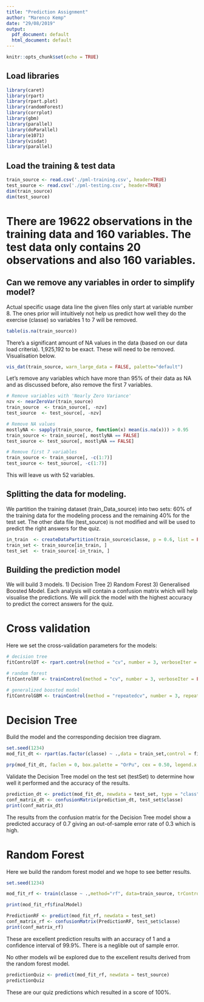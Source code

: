 ---
title: "Prediction Assignment"
author: "Marenco Kemp"
date: "29/08/2019"
output:
  pdf_document: default
  html_document: default
---

```{r setup, include=FALSE}
knitr::opts_chunk$set(echo = TRUE)
```

## Load libraries


```{r libraries, message=FALSE}
library(caret)
library(rpart)
library(rpart.plot)
library(randomForest)
library(corrplot)
library(gbm)
library(parallel)
library(doParallel)
library(e1071)
library(visdat)
library(parallel)
```


## Load the training & test data

```{r getting data, message=FALSE, warning=FALSE}
train_source <- read.csv('./pml-training.csv', header=TRUE)
test_source <- read.csv('./pml-testing.csv', header=TRUE)
dim(train_source)
dim(test_source)
```

# There are 19622 observations in the training data and 160 variables. The test data only contains 20 observations and also 160 variables. 

## Can we remove any variables in order to simplify model?

Actual specific usage data line the given files only start at variable number 8. The ones prior will intuitively not help us predict how well they do the exercise (classe) so variables 1 to 7 will be removed. 

```{r is.na}
table(is.na(train_source))
```

There's a significant amount of NA values in the data (based on our data load criteria). 1,925,192 to be exact. These will need to be removed. Visualisation below.

```{r na visualisation}
vis_dat(train_source, warn_large_data = FALSE, palette="default")
```

Let's remove any variables which have more than 95% of their data as NA and as discussed before, also remove the first 7 variables. 

```{r remove NA}
# Remove variables with 'Nearly Zero Variance'
nzv <- nearZeroVar(train_source)
train_source  <- train_source[, -nzv]
test_source  <- test_source[, -nzv]

# Remove NA values
mostlyNA <- sapply(train_source, function(x) mean(is.na(x))) > 0.95
train_source <- train_source[, mostlyNA == FALSE]
test_source <- test_source[, mostlyNA == FALSE]

# Remove first 7 variables
train_source <- train_source[, -c(1:7)]
test_source <- test_source[, -c(1:7)]
```

This will leave us with 52 variables. 

## Splitting the data for modeling.

We partition the training dataset (train_Data_source) into two sets: 60% of the training data for the modeling process and the remaining 40% for the test set. The other data file (test_source) is not modified and will be used to predict the right answers for the quiz. 

```{r data split}
in_train  <- createDataPartition(train_source$classe, p = 0.6, list = FALSE)
train_set <- train_source[in_train, ]
test_set  <- train_source[-in_train, ]
```


## Building the prediction model

We will build 3 models. 1) Decision Tree 2) Random Forest 3) Generalised Boosted Model. Each analysis will contain a confusion matrix which will help visualise the predictions. We will pick the model with the highest accuracy to predict the correct answers for the quiz. 


# Cross validation

Here we set the cross-validation parameters for the models:

```{r cross validation}
# decision tree
fitControlDT <- rpart.control(method = "cv", number = 3, verboseIter = FALSE)

# random forest
fitControlRF <- trainControl(method = "cv", number = 3, verboseIter = FALSE, allowParallel = TRUE)

# generalized boosted model
fitControlGBM <- trainControl(method = "repeatedcv", number = 3, repeats = 1, verboseIter = FALSE, allowParallel = TRUE)
```


# Decision Tree

Build the model and the corresponding decision tree diagram. 

```{r decision tree}
set.seed(1234)
mod_fit_dt <- rpart(as.factor(classe) ~ .,data = train_set,control = fitControlDT, method = "class")

prp(mod_fit_dt, faclen = 0, box.palette = "OrPu", cex = 0.50, legend.x = 0, legend.y = 1, legend.cex = 1)
```

Validate the Decision Tree model on the test set (testSet) to determine how well it performed and the accuracy of the results.


```{r dt cross validation}
prediction_dt <- predict(mod_fit_dt, newdata = test_set, type = "class")
conf_matrix_dt <- confusionMatrix(prediction_dt, test_set$classe)
print(conf_matrix_dt)
```

The results from the confusion matrix for the Decision Tree model show a predicted accuracy of 0.7 giving an out-of-sample error rate of 0.3 which is high. 

# Random Forest

Here we build the random forest model and we hope to see better results.


```{r random forest}
set.seed(1234)

mod_fit_rf <- train(classe ~ .,method="rf", data=train_source, trControl=fitControlRF, verbose = FALSE)

print(mod_fit_rf$finalModel)
```

```{r validate random forest}
PredictionRF <- predict(mod_fit_rf, newdata = test_set)
conf_matrix_rf <- confusionMatrix(PredictionRF, test_set$classe)
print(conf_matrix_rf)
```

These are excellent prediction results with an accuracy of 1 and a confidence interval of 99.9%. There is a neglible out of sample error. 

No other models wil be explored due to the excellent results derived from the random forest model. 


```{r quiz prediction}
predictionQuiz <- predict(mod_fit_rf, newdata = test_source)
predictionQuiz
```

These are our quiz predictions which resulted in a score of 100%. 

